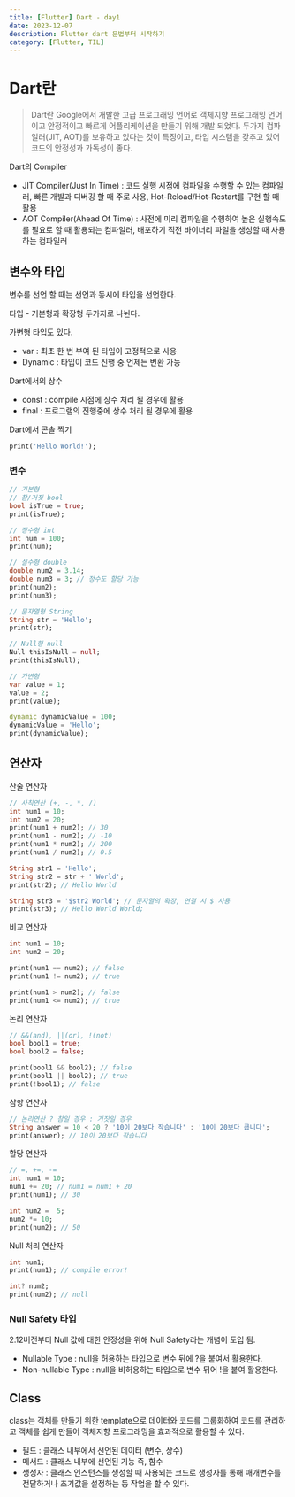 ```yaml
---
title: [Flutter] Dart - day1
date: 2023-12-07
description: Flutter dart 문법부터 시작하기
category: [Flutter, TIL]
---
```


# Dart란

> Dart란 Google에서 개발한 고급 프로그래밍 언어로 객체지향 프로그래밍 언어이고 안정적이고 빠르게 어플리케이션을 만들기 위해 개발 되었다.
> 두가지 컴파일러(JIT, AOT)를 보유하고 있다는 것이 특징이고, 타입 시스템을 갖추고 있어 코드의 안정성과 가독성이 좋다.

Dart의 Compiler

- JIT Compiler(Just In Time) : 코드 실행 시점에 컴파일을 수행할 수 있는 컴파일러, 빠른 개발과 디버깅 할 때 주로 사용, Hot-Reload/Hot-Restart를 구현 할 때 활용
- AOT Compiler(Ahead Of Time) : 사전에 미리 컴파일을 수행하여 높은 실행속도를 필요로 할 때 활용되는 컴파일러, 배포하기 직전 바이너리 파일을 생성할 때 사용하는 컴파일러

## 변수와 타입

변수를 선언 할 때는 선언과 동시에 타입을 선언한다.

타입 - 기본형과 확장형 두가지로 나뉜다.

가변형 타입도 있다.

- var : 최초 한 번 부여 된 타입이 고정적으로 사용
- Dynamic : 타입이 코드 진행 중 언제든 변환 가능

Dart에서의 상수

- const : compile 시점에 상수 처리 될 경우에 활용
- final : 프로그램의 진행중에 상수 처리 될 경우에 활용

Dart에서 콘솔 찍기

```dart
print('Hello World!');
```

### 변수

```dart
// 기본형
// 참/거짓 bool
bool isTrue = true;
print(isTrue);

// 정수형 int
int num = 100;
print(num);

// 실수형 double
double num2 = 3.14;
double num3 = 3; // 정수도 할당 가능
print(num2);
print(num3);

// 문자열형 String
String str = 'Hello';
print(str);

// Null형 null
Null thisIsNull = null;
print(thisIsNull);

// 가변형
var value = 1;
value = 2;
print(value);

dynamic dynamicValue = 100;
dynamicValue = 'Hello';
print(dynamicValue);
```

## 연산자

산술 연산자

```dart
// 사칙연산 (+, -, *, /)
int num1 = 10;
int num2 = 20;
print(num1 + num2); // 30
print(num1 - num2); // -10
print(num1 * num2); // 200
print(num1 / num2); // 0.5

String str1 = 'Hello';
String str2 = str + ' World';
print(str2); // Hello World

String str3 = '$str2 World'; // 문자열의 확장, 연결 시 $ 사용
print(str3); // Hello World World;
```

비교 연산자

```dart
int num1 = 10;
int num2 = 20;

print(num1 == num2); // false
print(num1 != num2); // true

print(num1 > num2); // false
print(num1 <= num2); // true
```

논리 연산자

```dart
// &&(and), ||(or), !(not)
bool bool1 = true;
bool bool2 = false;

print(bool1 && bool2); // false
print(bool1 || bool2); // true
print(!bool1); // false
```

삼항 연산자

```dart
// 논리연산 ? 참일 경우 : 거짓일 경우
String answer = 10 < 20 ? '10이 20보다 작습니다' : '10이 20보다 큽니다';
print(answer); // 10이 20보다 작습니다
```

할당 연산자

```dart
// =, +=, -=
int num1 = 10;
num1 += 20; // num1 = num1 + 20
print(num1); // 30

int num2 =  5;
num2 *= 10;
print(num2); // 50
```

Null 처리 연산자

```dart
int num1;
print(num1); // compile error!

int? num2;
print(num2); // null
```

### Null Safety 타입

2.12버전부터 Null 값에 대한 안정성을 위해 Null Safety라는 개념이 도입 됨.

- Nullable Type : null을 허용하는 타입으로 변수 뒤에 ?을 붙여서 활용한다.
- Non-nullable Type : null을 비허용하는 타입으로 변수 뒤어 !을 붙여 활용한다.

## Class

class는 객체를 만들기 위한 template으로 데이터와 코드를 그룹화하여 코드를 관리하고 객체를 쉽게 만들어 객체지향 프로그래밍을 효과적으로 활용할 수 있다.

- 필드 : 클래스 내부에서 선언된 데이터 (변수, 상수)
- 메서드 : 클래스 내부에 선언된 기능 즉, 함수
- 생성자 : 클래스 인스턴스를 생성할 때 사용되는 코드로 생성자를 통해 매개변수를 전달하거나 초기값을 설정하는 등 작업을 할 수 있다.
